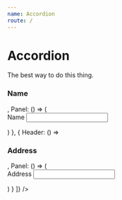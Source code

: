 ```yaml
---
name: Accordion
route: /
---
```



<Meta title="Accordion" component={Accordion} />

# Accordion

The best way to do this thing.

<Props of={Accordion} />

<Playground>
<Accordion components={[
  {
    Header: () => <h3>Name</h3>,
    Panel: () => (
      <form>
        <label>
          Name
          <input type="text" />
        </label>
      </form>
    )
  },
  {
    Header: () => <h3>Address</h3>,
    Panel: () => (
      <form>
        <label>
          Address
          <input type="text" />
        </label>
      </form>
    )
  }
]} />
</Playground>